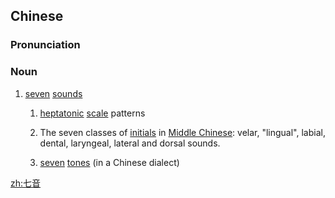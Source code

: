 ==Chinese==
{{zh-forms}}

===Pronunciation===
{{zh-pron
|m=qīyīn
|c=cat1 jam1
|cat=n
}}

===Noun===
{{zh-noun}}

# [[seven]] [[sound]]s
## {{lb|zh|music}} [[heptatonic]] [[scale]] patterns
## {{lb|zh|linguistics}} The seven classes of [[initial]]s in [[Middle Chinese]]: velar, "lingual", labial, dental, laryngeal, lateral and dorsal sounds.
## {{lb|zh|linguistics}} [[seven]] [[tone]]s (in a Chinese dialect)

[[zh:七音]]